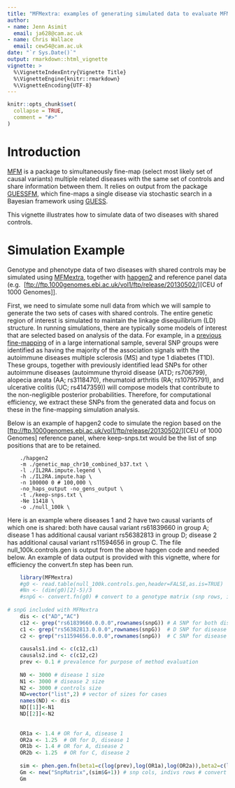```yaml
---
title: "MFMextra: examples of generating simulated data to evaluate MFM"
author: 
- name: Jenn Asimit
  email: ja628@cam.ac.uk
- name: Chris Wallace
  email: cew54@cam.ac.uk
date: "`r Sys.Date()`"
output: rmarkdown::html_vignette
vignette: >
  %\VignetteIndexEntry{Vignette Title}
  %\VignetteEngine{knitr::rmarkdown}
  %\VignetteEncoding{UTF-8}
---
```


```r
knitr::opts_chunk$set(
  collapse = TRUE,
  comment = "#>"
)
```
# Introduction

[MFM](https://github.com/jennasimit/MFM) is a package to simultaneously fine-map (select most likely set of causal variants) multiple related diseases with the 
same set of controls and share information between them. It relies on output from the package 
[GUESSFM](https://github.com/chr1swallace/GUESSFM), which fine-maps a single disease via stochastic search in a Bayesian 
framework using [GUESS](http://www.bgx.org.uk/software/guess.html).

This vignette illustrates how to simulate data of two diseases with shared controls.

# Simulation Example

Genotype and phenotype data of two diseases with shared controls may be simulated using 
[MFMextra](https://github.com/jennasimit/MFMextra), together with 
[hapgen2](http://mathgen.stats.ox.ac.uk/genetics_software/hapgen/hapgen2.html) and reference panel data (e.g. 
[<ftp://ftp.1000genomes.ebi.ac.uk/vol1/ftp/release/20130502/>][CEU of 1000 Genomes]]. 

First, we need to simulate some null data from which we will sample to generate the two sets of cases with shared 
controls. The entire genetic region of interest is simulated to maintain the linkage disequilibrium (LD) structure. 
In running simulations, there are typically some models of interest that are selected based on analysis of the 
data. For example, in a [previous 
fine-mapping](https://journals.plos.org/plosgenetics/article?id=10.1371/journal.pgen.1005272) of \textit{IL2RA} in a large international sample, several SNP groups were identified as having the 
majority of the association signals with the autoimmune diseases multiple sclerosis (MS) and type 1 diabetes (T1D). 
These groups, together with previously identified lead SNPs for other autoimmune diseases (autoimmune thyroid 
disease (ATD; rs706799), alopecia areata (AA; rs3118470), rheumatoid arthritis (RA; rs10795791), and ulcerative 
colitis (UC; rs4147359)) will compose models that contribute to the non-negligible posterior probabilities. 
Therefore, for computational efficiency, we extract these SNPs from the generated data and focus on these in the 
fine-mapping simulation analysis.

Below is an example of hapgen2 code to simulate the \textit{IL2RA} region based on the [<ftp://ftp.1000genomes.ebi.ac.uk/vol1/ftp/release/20130502/>][CEU of 1000 Genomes]
reference panel, where keep-snps.txt would be the list of snp positions that are to be retained.

```
    ./hapgen2
    -m ./genetic_map_chr10_combined_b37.txt \
    -l ./IL2RA.impute.legend \
    -h ./IL2RA.impute.hap \
    -n 100000 0 # 100,000 \
    -no_haps_output -no_gens_output \
    -t ./keep-snps.txt \
    -Ne 11418 \
    -o ./null_100k \
```

Here is an example where diseases 1 and 2 have two causal variants of which one is shared: both have causal variant rs61839660 in
group A; disease 1 has additional causal variant rs56382813 in group D; disease 2 has additional causal variant rs11594656 in
group C. The file null_100k.controls.gen is output from the above hapgen code and needed below.  An example of data output is provided with
this vignette, where for efficiency the convert.fn step has been run. 

```r
    library(MFMextra)
    #g0 <- read.table(null_100k.controls.gen,header=FALSE,as.is=TRUE)
    #Nn <- (dim(g0)[2]-5)/3
    #snpG <- convert.fn(g0) # convert to a genotype matrix (snp rows, indiv cols)
    
# snpG included with MFMextra    
    dis <- c("AD","AC")
    c12 <- grep("rs61839660.0.0.0",rownames(snpG)) # A SNP for both diseases
    c1 <- grep("rs56382813.0.0.0",rownames(snpG))  # D SNP for disease 1
    c2 <- grep("rs11594656.0.0.0",rownames(snpG))  # C SNP for disease 2
    
    causals1.ind <- c(c12,c1)
    causals2.ind <- c(c12,c2)
    prev <- 0.1 # prevalence for purpose of method evaluation
    
    N0 <- 3000 # disease 1 size
    N1 <- 3000 # disease 2 size
    N2 <- 3000 # controls size
    ND=vector("list",2) # vector of sizes for cases
    names(ND) <- dis
    ND[[1]]<-N1
    ND[[2]]<-N2
    
    
    OR1a <- 1.4 # OR for A, disease 1
    OR2a <- 1.25  # OR for D, disease 1
    OR1b <- 1.4 # OR for A, disease 2
    OR2b <- 1.25  # OR for C, disease 2
    
    sim <- phen.gen.fn(beta1=c(log(prev),log(OR1a),log(OR2a)),beta2=c(log(prev),log(OR1b),log(OR2b)),snpG=snpG,N0=N0,N1=N1,N2=N2,causals1.ind,causals2.ind)
    Gm <- new("SnpMatrix",(sim$G+1)) # snp cols, indivs rows # convert to SnpMatrix format, needed for GUESSFM
    Gm
```


